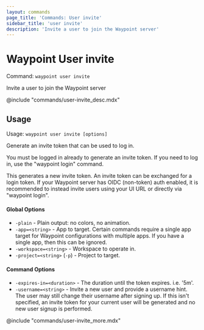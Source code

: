 ```yaml
---
layout: commands
page_title: 'Commands: User invite'
sidebar_title: 'user invite'
description: 'Invite a user to join the Waypoint server'
---
```


# Waypoint User invite

Command: `waypoint user invite`

Invite a user to join the Waypoint server

@include "commands/user-invite_desc.mdx"

## Usage

Usage: `waypoint user invite [options]`

Generate an invite token that can be used to log in.

You must be logged in already to generate an invite token. If you need to
log in, use the "waypoint login" command.

This generates a new invite token. An invite token can be exchanged for
a login token. If your Waypoint server has OIDC (non-token) auth enabled,
it is recommended to instead invite users using your UI URL or directly
via "waypoint login".

#### Global Options

- `-plain` - Plain output: no colors, no animation.
- `-app=<string>` - App to target. Certain commands require a single app target for Waypoint configurations with multiple apps. If you have a single app, then this can be ignored.
- `-workspace=<string>` - Workspace to operate in.
- `-project=<string>` (`-p`) - Project to target.

#### Command Options

- `-expires-in=<duration>` - The duration until the token expires. i.e. '5m'.
- `-username=<string>` - Invite a new user and provide a username hint. The user may still change their username after signing up. If this isn't specified, an invite token for your current user will be generated and no new user signup is performed.

@include "commands/user-invite_more.mdx"
